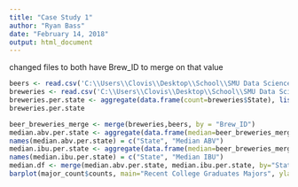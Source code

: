 ---
title: "Case Study 1"
author: "Ryan Bass"
date: "February 14, 2018"
output: html_document
---

changed files to both have Brew_ID to merge on that value

```{r q1 how many breweries per state, echo=TRUE}
beers <- read.csv('C:\\Users\\Clovis\\Desktop\\School\\SMU Data Science\\Spring 2018\\Doing Data Science MSDS 6306\\Unit 6 Case Study\\Case Study\\Beers.csv', sep=",", header=TRUE)
breweries <- read.csv('C:\\Users\\Clovis\\Desktop\\School\\SMU Data Science\\Spring 2018\\Doing Data Science MSDS 6306\\Unit 6 Case Study\\Case Study\\Breweries.csv', sep=",", header=TRUE)
breweries.per.state <- aggregate(data.frame(count=breweries$State), list(value=breweries$State), length)
breweries.per.state
```

```{r q4 median ABV and IBU per state bar chart, echo=TRUE}
beer_breweries_merge <- merge(breweries,beers, by = "Brew_ID")
median.abv.per.state <- aggregate(data.frame(median=beer_breweries_merge$ABV), list(value=beer_breweries_merge$State), median)
names(median.abv.per.state) = c("State", "Median ABV")
median.ibu.per.state <- aggregate(data.frame(median=beer_breweries_merge$IBU), list(value=beer_breweries_merge$State), median)
names(median.ibu.per.state) = c("State", "Median IBU")
median.df <- merge(median.abv.per.state, median.ibu.per.state, by="State")
barplot(major_count$counts, main="Recent College Graduates Majors", ylab="Majors", xlab="Counts", col="red", horiz=T, las=1, names.arg=major_count$major_category, cex.names=0.5, xlim=c(0,30))
```